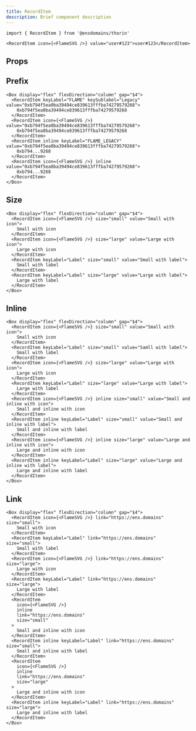 ```yaml
---
title: RecordItem
description: Brief component description
---
```


```tsx
import { RecordItem } from '@ensdomains/thorin'
```

```tsx live=true expand=true
<RecordItem icon={<FlameSVG />} value="user#123">user#123</RecordItem>
```

## Props

<PropsTable sourceLink={sourceLink} types={types} />

## Prefix

```tsx live=true
<Box display="flex" flexDirection="column" gap="$4">
  <RecordItem keyLabel="FLAME" keySublabel="Legacy" value="0xb794f5ea0ba39494ce839613fffba74279579268">
    0xb794f5ea0ba39494ce839613fffba74279579268
  </RecordItem>
  <RecordItem icon={<FlameSVG />} value="0xb794f5ea0ba39494ce839613fffba74279579268">
    0xb794f5ea0ba39494ce839613fffba74279579268
  </RecordItem>
  <RecordItem inline keyLabel="FLAME_LEGACY" value="0xb794f5ea0ba39494ce839613fffba74279579268">
    0xb794...9268
  </RecordItem>
  <RecordItem icon={<FlameSVG />} inline value="0xb794f5ea0ba39494ce839613fffba74279579268">
    0xb794...9268
  </RecordItem>
</Box>
```

## Size

```tsx live=true
<Box display="flex" flexDirection="column" gap="$4">
  <RecordItem icon={<FlameSVG />} size="small" value="Small with icon">
    Small with icon
  </RecordItem>
  <RecordItem icon={<FlameSVG />} size="large" value="Large with icon">
    Large with icon
  </RecordItem>
  <RecordItem keyLabel="Label" size="small" value="Small with label">
    Small with label
  </RecordItem>
  <RecordItem keyLabel="Label" size="large" value="Large with label">
    Large with label
  </RecordItem>
</Box>
```

## Inline

```tsx live=true
<Box display="flex" flexDirection="column" gap="$4">
  <RecordItem icon={<FlameSVG />} size="small" value="Small with icon">
    Small with icon
  </RecordItem>
  <RecordItem keyLabel="Label" size="small" value="Samll with label">
    Small with label
  </RecordItem>
  <RecordItem icon={<FlameSVG />} size="large" value="Large with icon">
    Large with icon
  </RecordItem>
  <RecordItem keyLabel="Label" size="large" value="Large with label">
    Large with label
  </RecordItem>
  <RecordItem icon={<FlameSVG />} inline size="small" value="Small and inline with icon">
    Small and inline with icon
  </RecordItem>
  <RecordItem inline keyLabel="Label" size="small" value="Small and inline with label">
    Small and inline with label
  </RecordItem>
  <RecordItem icon={<FlameSVG />} inline size="large" value="Large and inline with icon">
    Large and inline with icon
  </RecordItem>
  <RecordItem inline keyLabel="Label" size="large" value="Large and inline with label">
    Large and inline with label
  </RecordItem>
</Box>
```

## Link

```tsx live=true
<Box display="flex" flexDirection="column" gap="$4">
  <RecordItem icon={<FlameSVG />} link="https://ens.domains" size="small">
    Small with icon
  </RecordItem>
  <RecordItem keyLabel="Label" link="https://ens.domains" size="small">
    Small with label
  </RecordItem>
  <RecordItem icon={<FlameSVG />} link="https://ens.domains" size="large">
    Large with icon
  </RecordItem>
  <RecordItem keyLabel="Label" link="https://ens.domains" size="large">
    Large with label
  </RecordItem>
  <RecordItem
    icon={<FlameSVG />}
    inline
    link="https://ens.domains"
    size="small"
  >
    Small and inline with icon
  </RecordItem>
  <RecordItem inline keyLabel="Label" link="https://ens.domains" size="small">
    Small and inline with label
  </RecordItem>
  <RecordItem
    icon={<FlameSVG />}
    inline
    link="https://ens.domains"
    size="large"
  >
    Large and inline with icon
  </RecordItem>
  <RecordItem inline keyLabel="Label" link="https://ens.domains" size="large">
    Large and inline with label
  </RecordItem>
</Box>
```

